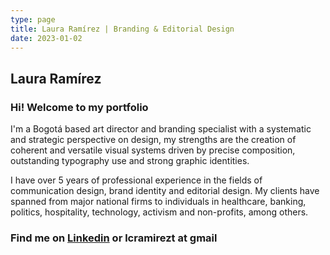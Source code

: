 ```yaml
---
type: page
title: Laura Ramírez | Branding & Editorial Design
date: 2023-01-02
---
```


<html>
  <head>
    <link href="portafolio/styles/index.css" rel="stylesheet"></link> 
  </head>  
</html>

## Laura Ramírez

### Hi! Welcome to my portfolio

I'm a Bogotá based art director and branding specialist with a systematic and strategic perspective on design, my strengths are the creation of coherent and versatile visual systems driven by precise composition, outstanding typography use and strong graphic identities.

I have over 5 years of professional experience in the fields of communication design, brand identity and editorial design. My clients have spanned from major national firms to individuals in healthcare, banking, politics, hospitality, technology, activism and non-profits, among others.


### Find me on <a href="https://www.linkedin.com/in/lcramirezt/?locale=en_US">Linkedin</a> or lcramirezt at gmail



